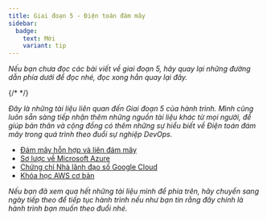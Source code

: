 ```yaml
---
title: Giai đoạn 5 - Điện toán đám mây
sidebar:
  badge:
    text: Mới
    variant: tip
---
```



_Nếu bạn chưa đọc các bài viết về giai đoạn 5, hãy quay lại những đường dẫn phía dưới để đọc nhé, 
đọc xong hẳn quay lại đây._

<CardGrid>
  <LinkCard title="Ngày 26 - Bức tranh về Điện toán đám mây" href="../../../guides/cloud/day26"/>
  <LinkCard title="Ngày 27 - Các định nghĩa mở rộng của Điện toán đám mây" href="../../../guides/cloud/day27"/>
</CardGrid>
  {/* <LinkCard title="Ngày 23 - Các giao thức mạng" href="../../../guides/network/day23"/>
  <LinkCard title="Ngày 24 - Dựng mô hình mạng của riêng bạn" href="../../../guides/network/day24"/>
<LinkCard title="Ngày 25 - Nâng cấp hơn với định tuyến hệ thống" href="../../../guides/network/day25"/>  */}

_Đây là những tài liệu liên quan đến Giai đoạn 5 của hành trình. Mình cũng luôn sẵn sàng tiếp nhận thêm những 
nguồn tài liệu khác từ mọi người, để giúp bản thân và cộng đồng có thêm những sự hiểu biết về Điện toán đám mây 
trong quá trình theo đuổi sự nghiệp DevOps._

- [Đám mây hỗn hợp và liên đám mây](https://www.youtube.com/watch?v=qkj5W98Xdvw)
- [Sơ lược về Microsoft Azure](https://www.youtube.com/watch?v=NKEFWyqJ5XA&list=WL&index=130&t=12s)
- [Chứng chỉ Nhà lãnh đạo số Google Cloud](https://www.youtube.com/watch?v=UGRDM86MBIQ&list=WL&index=131&t=10s)
- [Khóa học AWS cơ bản](https://www.youtube.com/watch?v=UGRDM86MBIQ&list=WL&index=131&t=10s)

_Nếu bạn đã xem qua hết những tài liệu mình để phía trên, hãy chuyển sang ngày tiếp theo để tiếp tục hành trình 
nếu như bạn tin rằng đây chính là hành trình bạn muốn theo đuổi nhé._

<LinkCard
  title="Ngày 27"
  href="../../../guides/cloud/day27"
/>